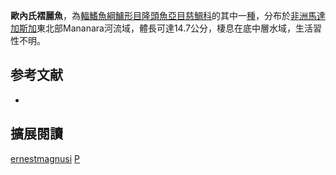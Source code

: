 {{Speciesbox
| name = 歐內氏褶麗魚
| status = NE
| status_system = IUCN3.1
| image = 
| image_width = 240px
| genus = Ptychochromis
| species = ernestmagnusi
| authority = Stiassny & Sparks, 2010
| synonyms = 
}}

'''歐內氏褶麗魚'''，為[[輻鰭魚綱|輻鰭魚綱]][[鱸形目|鱸形目]][[隆頭魚亞目|隆頭魚亞目]][[慈鯛科|慈鯛科]]的其中一[[種|種]]，分布於[[非洲|非洲]][[馬達加斯加|馬達加斯加]]東北部Mananara河流域，體長可達14.7公分，棲息在底中層水域，生活習性不明。

==参考文献==
*{{FishBase_species|genus=Ptychochromis|species=ernestmagnusi|year=2013|month=6}}

== 擴展閱讀 ==
{{refbegin}}
{{wikispecies-inline|Ptychochromis ernestmagnusi|歐內氏褶麗魚}}
{{refend}}
{{Taxonbar|from=Q6406423}}

[[Category:褶麗魚屬|ernestmagnusi]]
[[Category:2010年描述的鱼类|P]]


{{鱸形目小作品}}